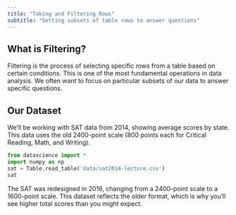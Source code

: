 ```yaml
---
title: "Taking and Filtering Rows"
subtitle: "Getting subsets of table rows to answer questions"
---
```


## What is Filtering?

Filtering is the process of selecting specific rows from a table based on certain conditions. This is one of the most fundamental operations in data analysis. We often want to focus on particular subsets of our data to answer specific questions.

## Our Dataset

We'll be working with SAT data from 2014, showing average scores by state. This data uses the old 2400-point scale (800 points each for Critical Reading, Math, and Writing).

```python
from datascience import *
import numpy as np
sat = Table.read_table('data/sat2014-lecture.csv')
sat
```

::: {.callout-note title="Historical Context"}
The SAT was redesigned in 2016, changing from a 2400-point scale to a 1600-point scale. This dataset reflects the older format, which is why you'll see higher total scores than you might expect.
:::